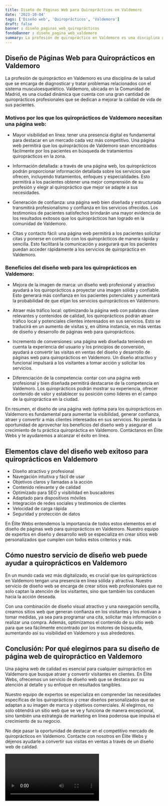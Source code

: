 ```yaml
---
title: Diseño de Páginas Web para Quiroprácticos en Valdemoro
date: '2023-10-04'
tags: ['Diseño web', 'Quiroprácticos', 'Valdemoro']
draft: false
banner : diseño_paginas_web_quiroprácticos
fondoBanner : diseño_pagina_web_valdemoro
summary: La profesión de quiropráctico en Valdemoro es una disciplina de la salud que se encarga de diagnosticar y tratar problemas relacionados con el sistema musculoesquelético. Valdemoro, ubicada en la Comunidad de Madrid, es una ciudad dinámica que cuenta con una gran cantidad de quiroprácticos profesionales que se dedican a mejorar la calidad de vida de sus pacientes.
---
```


## Diseño de Páginas Web para Quiroprácticos en Valdemoro

La profesión de quiropráctico en Valdemoro es una disciplina de la salud que se encarga de diagnosticar y tratar problemas relacionados con el sistema musculoesquelético. Valdemoro, ubicada en la Comunidad de Madrid, es una ciudad dinámica que cuenta con una gran cantidad de quiroprácticos profesionales que se dedican a mejorar la calidad de vida de sus pacientes.

### Motivos por los que los quiroprácticos de Valdemoro necesitan una página web:

- Mayor visibilidad en línea: tener una presencia digital es fundamental para destacar en un mercado cada vez más competitivo. Una página web permitirá que los quiroprácticos de Valdemoro sean encontrados fácilmente por los pacientes en búsqueda de tratamientos quiroprácticos en la zona.

- Información detallada: a través de una página web, los quiroprácticos podrán proporcionar información detallada sobre los servicios que ofrecen, incluyendo tratamientos, enfoques y especialidades. Esto permitirá a los pacientes obtener una mejor comprensión de su profesión y elegir al quiropráctico que mejor se adapte a sus necesidades.

- Generación de confianza: una página web bien diseñada y estructurada transmitirá profesionalismo y confianza en los servicios ofrecidos. Los testimonios de pacientes satisfechos brindarán una mayor evidencia de los resultados exitosos que los quiroprácticos han logrado en la comunidad de Valdemoro.

- Citas y contacto fácil: una página web permitirá a los pacientes solicitar citas y ponerse en contacto con los quiroprácticos de manera rápida y sencilla. Esto facilitará la comunicación y asegurará que los pacientes puedan acceder rápidamente a los servicios de quiropráctica en Valdemoro.

### Beneficios del diseño web para los quiroprácticos en Valdemoro:

- Mejora de la imagen de marca: un diseño web profesional y atractivo ayudará a los quiroprácticos a proyectar una imagen sólida y confiable. Esto generará más confianza en los pacientes potenciales y aumentará la probabilidad de que elijan los servicios quiroprácticos en Valdemoro.

- Atraer más tráfico local: optimizando la página web con palabras clave relevantes y contenidos de calidad, los quiroprácticos podrán atraer tráfico local y potenciales clientes interesados en sus servicios. Esto se traducirá en un aumento de visitas y, en última instancia, en más ventas de diseño y desarrollo de páginas web para quiroprácticos.

- Incremento de conversiones: una página web diseñada teniendo en cuenta la experiencia del usuario y los principios de conversión, ayudará a convertir las visitas en ventas del diseño y desarrollo de páginas web para quiroprácticos en Valdemoro. Un diseño atractivo y funcional impulsará a los visitantes a tomar acción y solicitar los servicios.

- Diferenciación de la competencia: contar con una página web profesional y bien diseñada permitirá destacarse de la competencia en Valdemoro. Los quiroprácticos podrán mostrar su experiencia, ofrecer contenido de valor y establecer su posición como líderes en el campo de la quiropráctica en la ciudad.

En resumen, el diseño de una página web óptima para los quiroprácticos en Valdemoro es fundamental para aumentar la visibilidad, generar confianza, atraer y convertir a más clientes interesados en sus servicios. No pierdas la oportunidad de aprovechar los beneficios del diseño web y asegurar el crecimiento de tu práctica quiropráctica en Valdemoro. Contáctanos en Élite Webs y te ayudaremos a alcanzar el éxito en línea.

<GifSeo />

<Cta />

## Elementos clave del diseño web exitoso para quiroprácticos en Valdemoro

- Diseño atractivo y profesional
- Navegación intuitiva y fácil de usar
- Objetivos claros y llamadas a la acción
- Contenido relevante y de calidad
- Optimizado para SEO y visibilidad en buscadores
- Adaptado para dispositivos móviles
- Integración de redes sociales y testimonios de clientes
- Velocidad de carga rápida
- Seguridad y protección de datos

En Élite Webs entendemos la importancia de todos estos elementos en el diseño de páginas web para quiroprácticos en Valdemoro. Nuestro equipo de expertos en diseño y desarrollo web se especializa en crear sitios web personalizados que cumplen con todos estos criterios y más.

## Cómo nuestro servicio de diseño web puede ayudar a quiroprácticos en Valdemoro

En un mundo cada vez más digitalizado, es crucial que los quiroprácticos en Valdemoro tengan una presencia en línea sólida y atractiva. Nuestro servicio de diseño web se encarga de crear sitios web profesionales que no solo captan la atención de los visitantes, sino que también los conducen hacia la acción deseada.

Con una combinación de diseño visual atractivo y una navegación sencilla, creamos sitios web que generan confianza en los visitantes y los motivan a tomar medidas, ya sea para programar una cita, solicitar más información o realizar una compra. Además, optimizamos el contenido de su sitio web para que sea fácilmente encontrado por los motores de búsqueda, aumentando así su visibilidad en Valdemoro y sus alrededores.

## Conclusión: Por qué elegirnos para su diseño de página web de quiropráctico en Valdemoro

Una página web de calidad es esencial para cualquier quiropráctico en Valdemoro que busque atraer y convertir visitantes en clientes. En Élite Webs, ofrecemos un servicio de diseño web que se destaca por su atención al detalle y su enfoque en resultados tangibles.

Nuestro equipo de expertos se especializa en comprender las necesidades específicas de los quiroprácticos y crear diseños personalizados que se adaptan a su imagen de marca y objetivos comerciales. Al elegirnos, no solo obtendrá un sitio web que se ve y funciona de manera excepcional, sino también una estrategia de marketing en línea poderosa que impulsa el crecimiento de su negocio.

No deje pasar la oportunidad de destacar en el competitivo mercado de quiroprácticos en Valdemoro. Contacte con nosotros en Élite Webs y déjenos ayudarle a convertir sus visitas en ventas a través de un diseño web de calidad.

<Video />

<CtaBot job='Quiroprácticos' city='Valdemoro'/>

<Gmaps query='Valdemoro+españa+maps' />